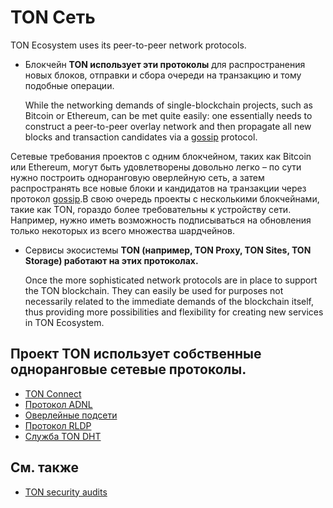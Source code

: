 
# TON Сеть

TON Ecosystem uses its peer-to-peer network protocols.

* Блокчейн **TON использует эти протоколы** для распространения новых блоков, отправки и сбора очереди на транзакцию и тому подобные операции.

  While the networking demands of single-blockchain projects, such as Bitcoin or Ethereum, can be met quite easily: one essentially needs to construct a peer-to-peer overlay network and then propagate all new blocks and transaction candidates via a [gossip](https://en.wikipedia.org/wiki/Gossip_protocol) protocol.

Сетевые требования проектов с одним блокчейном, таких как Bitcoin или Ethereum, могут быть удовлетворены довольно легко  – по сути нужно построить одноранговую оверлейную сеть, а затем распространять все новые блоки и кандидатов на транзакции через протокол [gossip](https://en.wikipedia.org/wiki/Gossip_protocol).В свою очередь проекты с несколькими блокчейнами, такие как TON, гораздо более требовательны к устройству сети. Например, нужно иметь возможность подписываться на обновления только некоторых из всего множества шардчейнов.

* Сервисы экосистемы **TON (например, TON Proxy, TON Sites, TON Storage) работают на этих протоколах.**

  Once the more sophisticated network protocols are in place to support the TON blockchain.
  They can easily be used for purposes not necessarily related to the immediate demands of the blockchain itself, thus providing more possibilities and flexibility for creating new services in TON Ecosystem.

## Проект TON использует собственные одноранговые сетевые протоколы.

* [TON Connect](/v3/guidelines/ton-connect/overview/)
* [Протокол ADNL](/v3/documentation/network/protocols/adnl/overview)
* [Оверлейные подсети](/v3/documentation/network/protocols/overlay)
* [Протокол RLDP](/v3/documentation/network/protocols/rldp)
* [Служба TON DHT](/v3/documentation/network/protocols/dht/ton-dht)

## См. также

* [TON security audits](/v3/concepts/dive-into-ton/ton-blockchain/security-measures/)

<Feedback />
